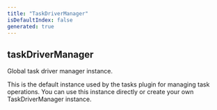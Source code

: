 ```yaml
---
title: "TaskDriverManager"
isDefaultIndex: false
generated: true
---
```



<!-- This file was generated from the CommandKit source. Do not modify. Instead, re-run the "docgen" script -->


## taskDriverManager

<GenerationInfo sourceFile="packages/tasks/src/driver-manager.ts" sourceLine="95" packageName="@commandkit/tasks" />

Global task driver manager instance.

This is the default instance used by the tasks plugin for managing task operations.
You can use this instance directly or create your own TaskDriverManager instance.

